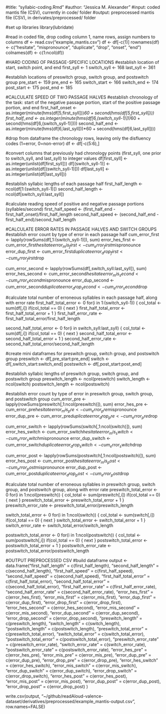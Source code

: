 #title: "syllabic-coding.Rmd"
#author: "Jessica M. Alexander"
#input: coded mantis file (CSV), currently in code/ folder
#output: preprocessed mantis file (CSV), in derivates/preprocessed/ folder


#set up libraries
library(lubridate)

#read in coded file, drop coding column 1, name rows, assign numbers to columns
df <- read.csv("example_mantis.csv")
df <- df[-c(1)]
rownames(df) <- c("hesitate", "mispronounce", "duplicate", "drop", "onset", "end")
colnames(df) <- c(1:ncol(df))


#HARD CODING OF PASSAGE-SPECIFIC LOCATIONS
#establish location of start, switch point, and end
first_syll <- 1
switch_syll <- 168
last_syll <- 361

#establish locations of preswitch group, switch group, and postswitch group
pre_start <- 159
pre_end <- 165
switch_start <- 166
switch_end <- 174
post_start <- 175
post_end <- 185

#CALCULATE SPEED OF TWO PASSAGE HALVES
#establish chronology of the task: start of the negative passage portion, start of the positive passage portion, and end
first_half_onset <- as.integer(minute(hms(df[5,first_syll]))*60 + second(hms(df[5,first_syll])))
first_half_end <- as.integer(minute(hms(df[6,(switch_syll-1)]))*60 + second(hms(df[6,(switch_syll-1)])))
second_half_end <- as.integer(minute(hms(df[6,last_syll]))*60 + second(hms(df[6,last_syll])))

#drop from dataframe the chronology rows, leaving only the disfluency codes (1=error, 0=non-error)
df <- df[-c(5:6),]

#convert columns that previously had chronology points (first_syll, one prior to switch_syll, and last_syll) to integer values
df[first_syll] <- as.integer(unlist(df[first_syll]))
df[(switch_syll-1)] <- as.integer(unlist(df[(switch_syll-1)]))
df[last_syll] <- as.integer(unlist(df[last_syll]))

#establish syllabic lengths of each passage half
first_half_length <- ncol(df[1:(switch_syll-1)])
second_half_length <- ncol(df[switch_syll:last_syll])

#calculate reading speed of positive and negative passage portions (syllables/second)
first_half_speed <- (first_half_end - first_half_onset)/first_half_length
second_half_speed <- (second_half_end - first_half_end)/second_half_length


#CALCULATE ERROR RATES IN PASSAGE HALVES AND SWITCH GROUPS
#establish error count by type of error in each passage half
cum_error_first <- lapply(rowSums(df[,1:(switch_syll-1)]), sum)
error_hes_first <- cum_error_first$hesitate
error_mis_first <- cum_error_first$mispronounce
error_dup_first <- cum_error_first$duplicate
error_drop_first <- cum_error_first$drop

cum_error_second <- lapply(rowSums(df[,switch_syll:last_syll]), sum)
error_hes_second <- cum_error_second$hesitate
error_mis_second <- cum_error_second$mispronounce
error_dup_second <- cum_error_second$duplicate
error_drop_second <- cum_error_second$drop

#calculate total number of erroneous syllables in each passage half, along with error rate
first_half_total_error <- 0
for(i in 1:(switch_syll-1)) {
  col_total <- sum(df[,i])
  if(col_total == 0) {
  next
  }
    first_half_total_error <- first_half_total_error + 1
}
first_half_error_rate <- first_half_total_error/first_half_length

second_half_total_error <- 0
for(i in switch_syll:last_syll) {
  col_total <- sum(df[,i])
  if(col_total == 0) {
  next
  }
    second_half_total_error <- second_half_total_error + 1
}
second_half_error_rate <- second_half_total_error/second_half_length

#create mini dataframes for preswitch group, switch group, and postswitch group
preswitch <- df[,pre_start:pre_end]
switch <- df[,switch_start:switch_end]
postswitch <- df[,post_start:post_end]

#establish syllabic lengths of preswitch group, switch group, and postswitch group
preswitch_length <- ncol(preswitch)
switch_length <- ncol(switch)
postswitch_length <- ncol(postswitch)

#establish error count by type of error in preswitch group, switch group, and postswitch group
cum_error_pre <- lapply(rowSums(preswitch[,1:ncol(preswitch)]), sum)
error_hes_pre <- cum_error_pre$hesitate
error_mis_pre <- cum_error_pre$mispronounce
error_dup_pre <- cum_error_pre$duplicate
error_drop_pre <- cum_error_pre$drop

cum_error_switch <- lapply(rowSums(switch[,1:ncol(switch)]), sum)
error_hes_switch <- cum_error_switch$hesitate
error_mis_switch <- cum_error_switch$mispronounce
error_dup_switch <- cum_error_switch$duplicate
error_drop_switch <- cum_error_switch$drop

cum_error_post <- lapply(rowSums(postswitch[,1:ncol(postswitch)]), sum)
error_hes_post <- cum_error_post$hesitate
error_mis_post <- cum_error_post$mispronounce
error_dup_post <- cum_error_post$duplicate
error_drop_post <- cum_error_post$drop

#calculate total number of erroneous syllables in preswitch group, switch group, and postswitch group, along with error rate
preswitch_total_error <- 0
for(i in 1:ncol(preswitch)) {
  col_total <- sum(preswitch[,i])
  if(col_total == 0) {
  next
  }
    preswitch_total_error <- preswitch_total_error + 1
}
preswitch_error_rate <- preswitch_total_error/preswitch_length

switch_total_error <- 0
for(i in 1:ncol(switch)) {
  col_total <- sum(switch[,i])
  if(col_total == 0) {
  next
  }
    switch_total_error <- switch_total_error + 1
}
switch_error_rate <- switch_total_error/switch_length

postswitch_total_error <- 0
for(i in 1:ncol(postswitch)) {
  col_total <- sum(postswitch[,i])
  if(col_total == 0) {
  next
  }
    postswitch_total_error <- postswitch_total_error + 1
}
postswitch_error_rate <- postswitch_total_error/postswitch_length

#OUTPUT PREPROCESSED CSV
#build dataframe
output <- data.frame("first_half_length" = c(first_half_length),
                    "second_half_length" = c(second_half_length),
                    "first_half_speed" = c(first_half_speed),
                    "second_half_speed" = c(second_half_speed),
                    "first_half_total_error" = c(first_half_total_error),
                    "second_half_total_error" = c(second_half_total_error),
                    "first_half_error_rate" = c(first_half_error_rate),
                    "second_half_error_rate" = c(second_half_error_rate),
                    "error_hes_first" = c(error_hes_first),
                    "error_mis_first" = c(error_mis_first),
                    "error_dup_first" = c(error_dup_first),
                    "error_drop_first" = c(error_drop_first),
                    "error_hes_second" = c(error_hes_second),
                    "error_mis_second" = c(error_mis_second),
                    "error_dup_second" = c(error_dup_second),
                    "error_drop_second" = c(error_drop_second),
                    "preswitch_length" = c(preswitch_length),
                    "switch_length" = c(switch_length),
                    "postswitch_length" = c(postswitch_length),
                    "preswitch_total_error" = c(preswitch_total_error),
                    "switch_total_error" = c(switch_total_error),
                    "postswitch_total_error" = c(postswitch_total_error),
                    "preswitch_error_rate" = c(preswitch_error_rate),
                    "switch_error_rate" = c(switch_error_rate),
                    "postswitch_error_rate" = c(postswitch_error_rate),
                    "error_hes_pre" = c(error_hes_pre),
                    "error_mis_pre" = c(error_mis_pre),
                    "error_dup_pre" = c(error_dup_pre),
                    "error_drop_pre" = c(error_drop_pre),
                    "error_hes_switch" = c(error_hes_switch),
                    "error_mis_switch" = c(error_mis_switch),
                    "error_dup_switch" = c(error_dup_switch),
                    "error_drop_switch" = c(error_drop_switch),
                    "error_hes_post" = c(error_hes_post),
                    "error_mis_post" = c(error_mis_post),
                    "error_dup_post" = c(error_dup_post),
                    "error_drop_post" = c(error_drop_post)
                    )

write.csv(output, "~/github/readAloud-valence-dataset/derivatives/preprocessed/example_mantis-output.csv", row.names=FALSE)
